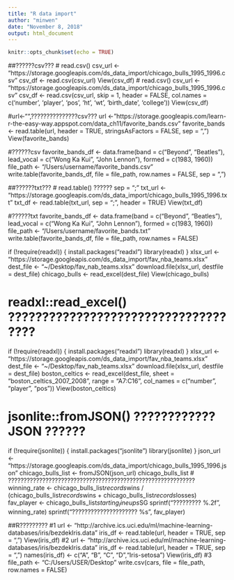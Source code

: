 ---
title: "R data import"
author: "minwen"
date: "November 8, 2018"
output: html_document
---

```{r setup, include=FALSE}
knitr::opts_chunk$set(echo = TRUE)
```
##??????csv???
# read.csv() 
csv_url <- "https://storage.googleapis.com/ds_data_import/chicago_bulls_1995_1996.csv"
csv_df <- read.csv(csv_url)
View(csv_df)
# read.csv()
csv_url <- "https://storage.googleapis.com/ds_data_import/chicago_bulls_1995_1996.csv"
csv_df <- read.csv(csv_url, skip = 1, header = FALSE, col.names = c('number', 'player', 'pos', 'ht', 'wt', 'birth_date', 'college'))
View(csv_df)

#url<-"",???????????????csv???
url <- "https://storage.googleapis.com/learn-r-the-easy-way.appspot.com/data_ch11/favorite_bands.csv"
favorite_bands <- read.table(url, header = TRUE, stringsAsFactors = FALSE, sep = ",")
View(favorite_bands)

#??????csv
favorite_bands_df <- data.frame(band = c("Beyond", "Beatles"), lead_vocal = c("Wong Ka Kui", "John Lennon"), formed = c(1983, 1960))
file_path <- "/Users/username/favorite_bands.csv"
write.table(favorite_bands_df, file = file_path, row.names = FALSE, sep = ",")

##??????txt???
# read.table() ?????? sep = ";"
txt_url <- "https://storage.googleapis.com/ds_data_import/chicago_bulls_1995_1996.txt"
txt_df <- read.table(txt_url, sep = ";", header = TRUE)
View(txt_df)

#??????txt
favorite_bands_df <- data.frame(band = c("Beyond", "Beatles"), lead_vocal = c("Wong Ka Kui", "John Lennon"), formed = c(1983, 1960))
file_path <- "/Users/username/favorite_bands.txt"
write.table(favorite_bands_df, file = file_path, row.names = FALSE)

if (!require(readxl)) {
 install.packages("readxl")
 library(readxl)
}
xlsx_url <- "https://storage.googleapis.com/ds_data_import/fav_nba_teams.xlsx"
dest_file <- "~/Desktop/fav_nab_teams.xlsx"
download.file(xlsx_url, destfile = dest_file)
chicago_bulls <- read_excel(dest_file)
View(chicago_bulls)

# readxl::read_excel() ????????????????????????????????????
if (!require(readxl)) {
 install.packages("readxl")
 library(readxl)
}
xlsx_url <- "https://storage.googleapis.com/ds_data_import/fav_nba_teams.xlsx"
dest_file <- "~/Desktop/fav_nab_teams.xlsx"
download.file(xlsx_url, destfile = dest_file)
boston_celtics <- read_excel(dest_file, sheet = "boston_celtics_2007_2008", range = "A7:C16", col_names = c("number", "player", "pos"))
View(boston_celtics)

# jsonlite::fromJSON() ???????????? JSON ??????
if (!require(jsonlite)) {
 install.packages("jsonlite")
 library(jsonlite)
}
json_url <- "https://storage.googleapis.com/ds_data_import/chicago_bulls_1995_1996.json"
chicago_bulls_list <- fromJSON(json_url)
chicago_bulls_list
# ????????????????????????????????????????????????????????????
winning_rate <- chicago_bulls_list$records$wins / (chicago_bulls_list$records$wins + chicago_bulls_list$records$losses)
fav_player <- chicago_bulls_list$starting_lineups$SG
sprintf("????????? %.2f", winning_rate)
sprintf("????????????????????? %s", fav_player)

##R?????????
#1
url <- "http://archive.ics.uci.edu/ml/machine-learning-databases/iris/bezdekIris.data"
iris_df <- read.table(url, header = TRUE, sep = ",")
View(iris_df)
#2
url <- "http://archive.ics.uci.edu/ml/machine-learning-databases/iris/bezdekIris.data"
iris_df <- read.table(url, header = TRUE, sep = ",")
names(iris_df) <- c("A", "B", "C", "D","Iris-setosa")
View(iris_df)
#3
file_path <- "C:/Users/USER/Desktop" 
write.csv(cars, file = file_path, row.names = FALSE)
```{r}
```


